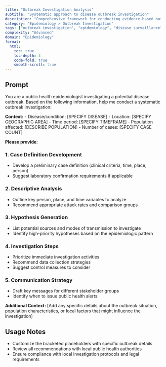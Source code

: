 ```yaml
---
title: "Outbreak Investigation Analysis"
subtitle: "Systematic approach to disease outbreak investigation"
description: "Comprehensive framework for conducting evidence-based outbreak investigations with structured analytical approaches"
category: "Epidemiology > Outbreak Investigation"
tags: ["outbreak investigation", "epidemiology", "disease surveillance", "case definition", "contact tracing"]
complexity: "Advanced"
domain: "Epidemiology"
format:
  html:
    toc: true
    toc-depth: 3
    code-fold: true
    smooth-scroll: true
---
```


## Prompt

You are a public health epidemiologist investigating a potential disease outbreak. Based on the following information, help me conduct a systematic outbreak investigation:

**Context:**
- Disease/condition: [SPECIFY DISEASE]
- Location: [SPECIFY GEOGRAPHIC AREA]
- Time period: [SPECIFY TIMEFRAME]
- Population affected: [DESCRIBE POPULATION]
- Number of cases: [SPECIFY CASE COUNT]

**Please provide:**

### 1. Case Definition Development
- Develop a preliminary case definition (clinical criteria, time, place, person)
- Suggest laboratory confirmation requirements if applicable

### 2. Descriptive Analysis
- Outline key person, place, and time variables to analyze
- Recommend appropriate attack rates and comparison groups

### 3. Hypothesis Generation
- List potential sources and modes of transmission to investigate
- Identify high-priority hypotheses based on the epidemiologic pattern

### 4. Investigation Steps
- Prioritize immediate investigation activities
- Recommend data collection strategies
- Suggest control measures to consider

### 5. Communication Strategy
- Draft key messages for different stakeholder groups
- Identify when to issue public health alerts

**Additional Context:** [Add any specific details about the outbreak situation, population characteristics, or local factors that might influence the investigation]

## Usage Notes

:::{.callout-important}
- Customize the bracketed placeholders with specific outbreak details
- Review all recommendations with local public health authorities
- Ensure compliance with local investigation protocols and legal requirements
:::